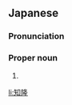 ==Japanese==
{{ja-kanjitab|とも|たか}}

===Pronunciation===
{{ja-pron|ともたか}}

===Proper noun===
{{ja-pos|proper|ともたか}}

# {{given name|male|lang=ja|sort=ともたか}}

[[li:知隆]]
